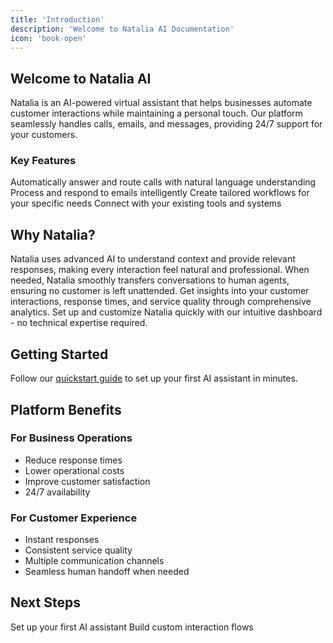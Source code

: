 ```yaml
---
title: 'Introduction'
description: 'Welcome to Natalia AI Documentation'
icon: 'book-open'
---
```


## Welcome to Natalia AI

Natalia is an AI-powered virtual assistant that helps businesses automate customer interactions while maintaining a personal touch. Our platform seamlessly handles calls, emails, and messages, providing 24/7 support for your customers.

### Key Features

<CardGroup cols={2}>
  <Card title="Smart Call Handling" icon="phone">
    Automatically answer and route calls with natural language understanding
  </Card>
  <Card title="Email Management" icon="envelope">
    Process and respond to emails intelligently
  </Card>
  <Card title="Custom Scenarios" icon="wand-magic-sparkles">
    Create tailored workflows for your specific needs
  </Card>
  <Card title="Integration Ready" icon="puzzle-piece">
    Connect with your existing tools and systems
  </Card>
</CardGroup>

## Why Natalia?

<AccordionGroup>
  <Accordion icon="robot" title="AI-Powered Intelligence">
    Natalia uses advanced AI to understand context and provide relevant responses, making every interaction feel natural and professional.
  </Accordion>
  
  <Accordion icon="arrows-split-2" title="Seamless Transfers">
    When needed, Natalia smoothly transfers conversations to human agents, ensuring no customer is left unattended.
  </Accordion>
  
  <Accordion icon="chart-mixed" title="Detailed Analytics">
    Get insights into your customer interactions, response times, and service quality through comprehensive analytics.
  </Accordion>
  
  <Accordion icon="gear" title="Easy Configuration">
    Set up and customize Natalia quickly with our intuitive dashboard - no technical expertise required.
  </Accordion>
</AccordionGroup>

## Getting Started

Follow our [quickstart guide](/quickstart) to set up your first AI assistant in minutes.

## Platform Benefits

### For Business Operations
- Reduce response times
- Lower operational costs
- Improve customer satisfaction
- 24/7 availability

### For Customer Experience
- Instant responses
- Consistent service quality
- Multiple communication channels
- Seamless human handoff when needed

## Next Steps

<CardGroup>
  <Card
    title="Quick Start"
    icon="rocket"
    href="/quickstart"
  >
    Set up your first AI assistant
  </Card>
  <Card
    title="Create Scenarios"
    icon="wand-magic-sparkles"
    href="/using-natalia/scenarios"
  >
    Build custom interaction flows
  </Card>
</CardGroup>